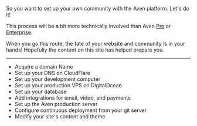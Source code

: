 

So you want to set up your own community with the Aven platform. Let's do it!

This process will be a bit more technically involved than Aven [Pro](/pro) or [Enterprise](/enterprise).

When you go this route, the fate of your website and community is in your hands! Hopefully the content on this site has helped prepare you.

***

- Acquire a domain Name
- Set up your DNS on CloudFlare
- Set up your development computer
- Set up your production VPS on DigitalOcean
- Set up your database
- Add integrations for email, video, and payments
- Set up the Aven production server
- Configure continuous deployment from your git server
- Modify your site's content and theme

<!--- © Aven LLC and Aven Contributors. Licensed under Creative Commons CC BY-NC-SA 4.0 https://creativecommons.org/licenses/by-nc-sa/4.0/ -->
